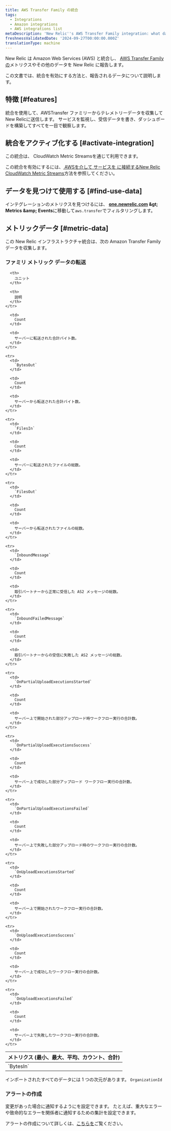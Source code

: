 ```yaml
---
title: AWS Transfer Family の統合
tags:
  - Integrations
  - Amazon integrations
  - AWS integrations list
metaDescription: 'New Relic''s AWS Transfer Family integration: what data it reports and how to enable it.'
freshnessValidatedDate: '2024-09-27T00:00:00.000Z'
translationType: machine
---
```


New Relic は Amazon Web Services (AWS) と統合し、 [AWS Transfer Family の](https://aws.amazon.com/aws-transfer-family/)メトリクスやその他のデータを New Relic に報告します。

この文書では、統合を有効にする方法と、報告されるデータについて説明します。

## 特徴 [#features]

統合を使用して、AWSTransfer ファミリーからテレメトリーデータを収集してNew Relicに送信します。 サービスを監視し、受信データを書き、ダッシュボードを構築してすべてを一目で観察します。

## 統合をアクティブ化する [#activate-integration]

この統合は、 CloudWatch Metric Streamsを通じて利用できます。

この統合を有効にするには、[ AWSを介して サービスを に接続するNew Relic CloudWatch Metric Streams](/docs/infrastructure/amazon-integrations/connect/aws-metric-stream-setup/)方法を参照してください。

## データを見つけて使用する [#find-use-data]

インテグレーションのメトリクスを見つけるには、 <DNT>**[one.newrelic.com](https://one.newrelic.com/all-capabilities) &amp;gt; Metrics &amp;amp; Events**</DNT>に移動して`aws.transfer`でフィルタリングします。

## メトリックデータ [#metric-data]

この New Relic インフラストラクチャ統合は、次の Amazon Transfer Family データを収集します。

### ファミリ メトリック データの転送

<table>
  <thead>
    <tr>
      <th style={{ width: "200px" }}>
        メトリクス (最小、最大、平均、カウント、合計)
      </th>

      <th>
        ユニット
      </th>

      <th>
        説明
      </th>
    </tr>
  </thead>

  <tbody>
    <tr>
      <td>
        `BytesIn`
      </td>

      <td>
        Count
      </td>

      <td>
        サーバーに転送された合計バイト数。
      </td>
    </tr>

    <tr>
      <td>
        `BytesOut`
      </td>

      <td>
        Count
      </td>

      <td>
        サーバーから転送された合計バイト数。
      </td>
    </tr>

    <tr>
      <td>
        `FilesIn`
      </td>

      <td>
        Count
      </td>

      <td>
        サーバーに転送されたファイルの総数。
      </td>
    </tr>

    <tr>
      <td>
        `FilesOut`
      </td>

      <td>
        Count
      </td>

      <td>
        サーバーから転送されたファイルの総数。
      </td>
    </tr>

    <tr>
      <td>
        `InboundMessage`
      </td>

      <td>
        Count
      </td>

      <td>
        取引パートナーから正常に受信した AS2 メッセージの総数。
      </td>
    </tr>

    <tr>
      <td>
        `InboundFailedMessage`
      </td>

      <td>
        Count
      </td>

      <td>
        取引パートナーからの受信に失敗した AS2 メッセージの総数。
      </td>
    </tr>

    <tr>
      <td>
        `OnPartialUploadExecutionsStarted`
      </td>

      <td>
        Count
      </td>

      <td>
        サーバー上で開始された部分アップロード時ワークフロー実行の合計数。
      </td>
    </tr>

    <tr>
      <td>
        `OnPartialUploadExecutionsSuccess`
      </td>

      <td>
        Count
      </td>

      <td>
        サーバー上で成功した部分アップロード ワークフロー実行の合計数。
      </td>
    </tr>

    <tr>
      <td>
        `OnPartialUploadExecutionsFailed`
      </td>

      <td>
        Count
      </td>

      <td>
        サーバー上で失敗した部分アップロード時のワークフロー実行の合計数。
      </td>
    </tr>

    <tr>
      <td>
        `OnUploadExecutionsStarted`
      </td>

      <td>
        Count
      </td>

      <td>
        サーバー上で開始されたワークフロー実行の合計数。
      </td>
    </tr>

    <tr>
      <td>
        `OnUploadExecutionsSuccess`
      </td>

      <td>
        Count
      </td>

      <td>
        サーバー上で成功したワークフロー実行の合計数。
      </td>
    </tr>

    <tr>
      <td>
        `OnUploadExecutionsFailed`
      </td>

      <td>
        Count
      </td>

      <td>
        サーバー上で失敗したワークフロー実行の合計数。
      </td>
    </tr>
  </tbody>
</table>

インポートされたすべてのデータには 1 つの次元があります。 `OrganizationId`

### アラートの作成

変更があった場合に通知するように<InlinePopover type="alerts" />を設定できます。 たとえば、重大なエラーや致命的なエラーを関係者に通知するための集計を設定できます。

アラートの作成について詳しくは、[こちらを](/docs/tutorial-create-alerts/create-an-alert/)ご覧ください。